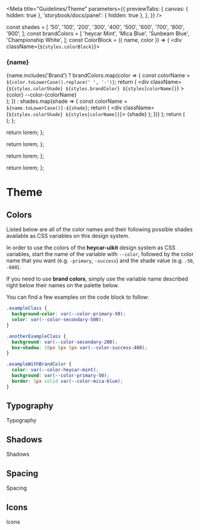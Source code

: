 
<Meta
  title="Guidelines/Theme"
  parameters={{
    previewTabs: {
      canvas: { hidden: true },
      'storybook/docs/panel': { hidden: true },
    },
  }}
/>

  const shades = [
    '50',
    '100',
    '200',
    '300',
    '400',
    '500',
    '600',
    '700',
    '800',
    '900',
  ];
  const brandColors = [
    'heycar Mint',
    'Mica Blue',
    'Sunbeam Blue',
    'Championship White',
  ];
  const ColorBlock = ({ name, color }) => (
    <div className={`${styles.colorBlock}`}>
      <h3>{name}</h3>
      <div>
        {name.includes('Brand')
          ? brandColors.map(color => {
              const colorName = `${color.toLowerCase().replace(' ', '-')}`;
              return (
                <div
                  className={`${styles.colorShade} ${styles.brandColor} ${styles[colorName]}`}
                >
                  <span>{color}</span>
                  <span>--color-{colorName}</span>
                </div>
              );
            })
          : shades.map(shade => {
              const colorName = `${name.toLowerCase()}-${shade}`;
              return (
                <div className={`${styles.colorShade} ${styles[colorName]}`}>
                  <span>{shade}</span>
                </div>
              );
            })}
      </div>
    </div>
  );
  return (
    <div>
      <ColorBlock name="Brand colors" />
      <ColorBlock name="Primary" />
      <ColorBlock name="Secondary" />
      <ColorBlock name="Tertiary" />
      <ColorBlock name="Warning" />
      <ColorBlock name="Highlight" />
      <ColorBlock name="Success" />
      <ColorBlock name="Error" />
      <ColorBlock name="Neutral" />
    </div>
  );
};

  return <span>lorem</span>;
};

  return <span>lorem</span>;
};

  return <span>lorem</span>;
};

  return <span>lorem</span>;
};

# Theme

## Colors

Listed below are all of the color names and their following possible shades
available as CSS variables on this design system.

In order to use the colors of the **heycar-uikit** design system as
CSS variables, start the name of the variable with `--color`, followed by
the color name that you want (e.g. `-primary`, `-success`) and the shade
value (e.g. `-50`, `-600`).

If you need to use **brand colors**, simply use the variable name described right below their names on the palette below.

You can find a few examples on the code block to follow:

```css
.exampleClass {
  background-color: var(--color-primary-50);
  color: var(--color-secondary-500);
}

.anotherExampleClass {
  background: var(--color-secondary-200);
  box-shadow: 10px 5px 5px var(--color-success-400);
}

.exampleWithBrandColor {
  color: var(--color-heycar-mint);
  background: var(--color-primary-50);
  border: 1px solid var(--color-mica-blue);
}
```

<Story name="Colors">
  <Colors />
</Story>

## Typography

Typography

<Story name="Typography">
  <Typography />
</Story>

## Shadows

Shadows

<Story name="Shadows">
  <Shadows />
</Story>

## Spacing

Spacing

<Story name="Spacing">
  <Spacing />
</Story>

## Icons

Icons

<Story name="Icons">
  <Icons />
</Story>
